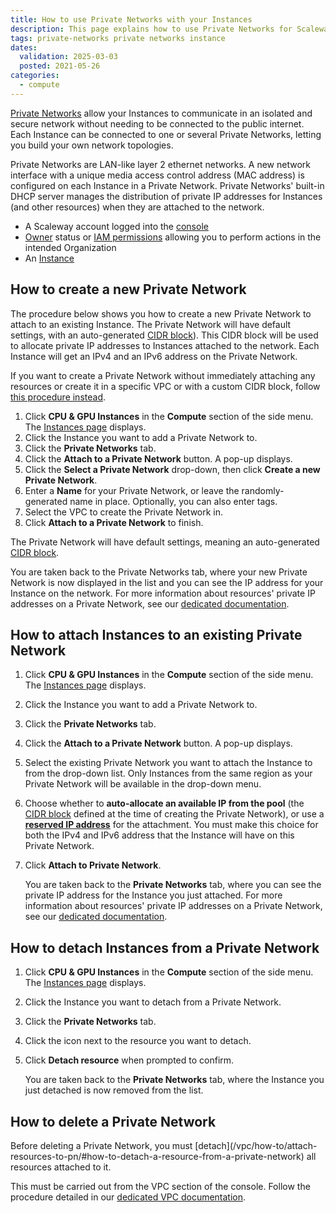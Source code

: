 ```yaml
---
title: How to use Private Networks with your Instances
description: This page explains how to use Private Networks for Scaleway Instances
tags: private-networks private networks instance
dates:
  validation: 2025-03-03
  posted: 2021-05-26
categories:
  - compute
---
```



[Private Networks](/vpc/concepts/#private-networks) allow your Instances to communicate in an isolated and secure network without needing to be connected to the public internet. Each Instance can be connected to one or several Private Networks, letting you build your own network topologies.

Private Networks are LAN-like layer 2 ethernet networks. A new network interface with a unique media access control address (MAC address) is configured on each Instance in a Private Network. Private Networks' built-in DHCP server manages the distribution of private IP addresses for Instances (and other resources) when they are attached to the network.

<Requirements />

- A Scaleway account logged into the [console](https://console.scaleway.com)
- [Owner](/iam/concepts/#owner) status or [IAM permissions](/iam/concepts/#permission) allowing you to perform actions in the intended Organization
- An [Instance](/instances/how-to/create-an-instance/)

## How to create a new Private Network

The procedure below shows you how to create a new Private Network to attach to an existing Instance. The Private Network will have default settings, with an auto-generated [CIDR block](/vpc/concepts/#cidr-block)). This CIDR block will be used to allocate private IP addresses to Instances attached to the network. Each Instance will get an IPv4 and an IPv6 address on the Private Network.

If you want to create a Private Network without immediately attaching any resources or create it in a specific VPC or with a custom CIDR block, follow [this procedure instead](/vpc/how-to/create-private-network/).

1. Click **CPU & GPU Instances** in the **Compute** section of the side menu. The [Instances page](https://console.scaleway.com/instance/servers) displays.
2. Click the Instance you want to add a Private Network to.
3. Click the **Private Networks** tab.
4. Click the **Attach to a Private Network** button. A pop-up displays.
5. Click the **Select a Private Network** drop-down, then click **Create a new Private Network**.
6. Enter a **Name** for your Private Network, or leave the randomly-generated name in place. Optionally, you can also enter tags.
7. Select the VPC to create the Private Network in.
8. Click **Attach to a Private Network** to finish.

The Private Network will have default settings, meaning an auto-generated [CIDR block](/vpc/concepts/#cidr-block).

You are taken back to the Private Networks tab, where your new Private Network is now displayed in the list and you can see the IP address for your Instance on the network. For more information about resources' private IP addresses on a Private Network, see our [dedicated documentation](/vpc/how-to/attach-resources-to-pn/#how-to-view-the-resources-ip-address).

## How to attach Instances to an existing Private Network

1. Click **CPU & GPU Instances** in the **Compute** section of the side menu. The [Instances page](https://console.scaleway.com/instance/servers) displays.
2. Click the Instance you want to add a Private Network to.
3. Click the **Private Networks** tab.
4. Click the **Attach to a Private Network** button. A pop-up displays.
5. Select the existing Private Network you want to attach the Instance to from the drop-down list.
    <Message type="note">
      Only Instances from the same region as your Private Network will be available in the drop-down menu.
    </Message>
6. Choose whether to **auto-allocate an available IP from the pool** (the [CIDR block](/vpc/concepts/#cidr-block) defined at the time of creating the Private Network), or use a **[reserved IP address](/ipam/concepts/#reserved-ip-address)** for the attachment. You must make this choice for both the IPv4 and IPv6 address that the Instance will have on this Private Network.
7. Click **Attach to Private Network**.

    You are taken back to the **Private Networks** tab, where you can see the private IP address for the Instance you just attached. For more information about resources' private IP addresses on a Private Network, see our [dedicated documentation](/vpc/how-to/attach-resources-to-pn/#how-to-view-the-resources-ip-address).

## How to detach Instances from a Private Network

1. Click **CPU & GPU Instances** in the **Compute** section of the side menu. The [Instances page](https://console.scaleway.com/instance/servers) displays.
2. Click the Instance you want to detach from a Private Network.
3. Click the **Private Networks** tab.
4. Click the <Icon name="unlink" /> icon next to the resource you want to detach.
5. Click **Detach resource** when prompted to confirm.

    You are taken back to the **Private Networks** tab, where the Instance you just detached is now removed from the list.

## How to delete a Private Network

<Message type="note">
  Before deleting a Private Network, you must [detach](/vpc/how-to/attach-resources-to-pn/#how-to-detach-a-resource-from-a-private-network) all resources attached to it.
</Message>

This must be carried out from the VPC section of the console. Follow the procedure detailed in our [dedicated VPC documentation](/vpc/how-to/delete-private-network/).